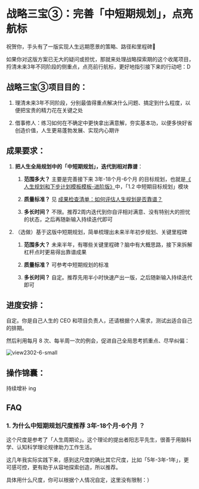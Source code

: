 # 战略三宝③：完善「中短期规划」，点亮航标

祝贺你，手头有了一版实现人生远期愿景的策略、路径和里程碑🎉

如果你对这版方案已无大的疑问或担忧，那就来处理战略探索期的这个收尾项目，捋清未来3年不同阶段的侧重点，点亮前行航标，更好地指引接下来的行动吧：D

## 战略三宝③项目目的：



1. 理清未来3年不同阶段，分别最值得重点解决什么问题、搞定到什么程度，以便把宝贵的精力花在关键之处

2. 借事修人：练习如何在不确定中更快拿出满意解，夯实基本功，以便多快好省创造价值，人生更易蓬勃发展、实现内心期许

## 成果要求：

1. **把人生全局规划中的「中短期规划」，迭代到相对靠谱**：

   1. **范围多大？** 主要是完善接下来 3年-18个月-6个月 的目标规划，也就是[‌《⁤​人生规划和下步计划模板模板-进阶版》](https://sunnylife.feishu.cn/wiki/wikcnjWl4c7OOygszq8mAavYcdb)中，「1.2 中短期目标规划」模块

   1. **质量标准？**  见 [成果检查清单：如何评估人生规划是否靠谱？](/projects/checklist)

   1. **多长时间？** 不限。推荐2周内迭代到你自评相对满意、没有特别大的担忧的状态，之后再随新输入持续迭代即可

2. （选做）基于这版中短期规划，简单梳理出未来半年初步规划、关键里程碑  

   1. **范围多大？** 未来半年，有哪些关键里程碑？脑中有大概思路，接下来拆解杠杆点时更易得出靠谱成果

   1. **质量标准？**  可参考中短期规划的标准

   1. **多长时间？** 自定。推荐先用半小时快速产出一版，之后随新输入持续迭代即可

## 进度安排：

自定。你是自己人生的 CEO 和项目负责人，还请根据个人需求，测试出适合自己的排期。

然后利用每月 8 次、每半周一次的例会，促进自己全局思考抓重点、尽早纠偏：

![view2302-6-small](https://cdn.sunnyhuang.net/share/pattern-monthly-2303.png/webp?x-oss-process=image/watermark,t_3,fill_1,padx_200,pady_200,text_6Zeq6Zeq5Lq655Sf,rotate_330 ':size=550')

## 操作锦囊：

持续增补 ing

## FAQ

### 1. 为什么中短期规划尺度推荐 3年-18个月-6个月 ？

这个尺度是参考了「人生周期论」。这个理论的提出者阳志平先生，很善于用脑科学、认知科学理论规律助力工作生活。


这几年我实际实践下来，感到这尺度的确比其它尺度，比如「5年-3年-1年」，更可感可控，更有助于从容地探索创造，所以推荐。

具体用什么尺度，你可以根据个人情况自定，这里没有限制：）